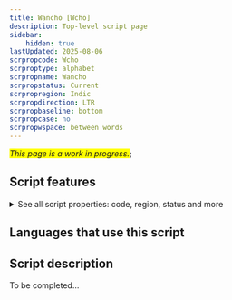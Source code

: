 ```yaml
---
title: Wancho [Wcho]
description: Top-level script page
sidebar:
    hidden: true
lastUpdated: 2025-08-06
scrpropcode: Wcho
scrproptype: alphabet
scrpropname: Wancho
scrpropstatus: Current
scrpropregion: Indic
scrpropdirection: LTR
scrpropbaseline: bottom
scrpropcase: no
scrpropwspace: between words
---
```


<span style='background-color:yellow'>_This page is a work in progress._</span>;


## Script features

<details>
<summary> See all script properties: code, region, status and more</summary>
<ScriptInfo />
</details>

## Languages that use this script

<WsList script='Wcho' wsMax='5' />

## Script description

To be completed...

